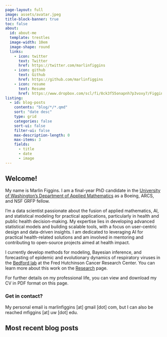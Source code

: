 ```yaml
---
page-layout: full
image: assets/avatar.jpeg
title-block-banner: true
toc: false
about:
  id: about-me
  template: trestles
  image-width: 10em
  image-shape: round
  links:
    - icon: twitter
      text: Twitter
      href: https://twitter.com/marlinfiggins
    - icon: github
      text: Github
      href: https://github.com/marlinfiggins
    - icon: resume
      text: Resume
      href: https://www.dropbox.com/scl/fi/8ck3f55onapnh7p3voxy7/Figgins_Resume.pdf?rlkey=6u3vwybcm4m4fhcfehxd0zxf8&dl=0
listing:
  - id: blog-posts
    contents: "blog/*/*.qmd"
    sort: "date desc"
    type: grid
    categories: false
    sort-ui: false
    filter-ui: false
    max-description-length: 0
    max-items: 3
    fields: 
      - title
      - date
      - image
---
```


:::{#about-me}

## Welcome!

My name is Marlin Figgins.
I am a final-year PhD candidate in the [University of Washington’s Department of Applied Mathematics](https://amath.washington.edu/people/marlin-figgins) as a Boeing, ARCS, and NSF GRFP fellow. 

I'm a data scientist passionate about the fusion of applied mathematics, AI, and statistical modeling for practical applications, particularly in health and public health decision-making. My expertise lies in developing advanced statistical models and building scalable tools, with a focus on user-centric design and data-driven insights. I am dedicated to leveraging AI for practical health-related solutions and am involved in mentoring and contributing to open-source projects aimed at health impact.

I currently develop methods for modeling, Bayesian inference, and forecasting of epidemic and evolutionary dynamics of respiratory viruses in the [Bedford lab](https://bedford.io/) at the Fred Hutchinson Cancer Research Center. You can learn more about this work on the [Research](research.qmd) page.


For further details on my professional life, you can view and download my CV in PDF format on this page.

### Get in contact?

My personal email is marlinfiggins [at] gmail [dot] com, but I can also be reached mfiggins [at] uw [dot] edu.


<!-- ## Education -->
<!---->
<!-- **University of Washington, Seattle** | Seattle, WA -->
<!---->
<!-- PhD in Applied Mathematics | Sep 2020 -- present -->
<!---->
<!-- M.S in Applied Mathematics | Sep 2020 -- June 2021 -->
<!---->
<!-- **University of Chicago** | Chicago, IL -->
<!---->
<!-- B.S in Mathematics | Sep 2016 -- Dec 2019 -->

:::


## Most recent blog posts

:::{#blog-posts}
:::


  <!-- - id: talks -->
  <!--   contents: "talks/*/*.qmd" -->
  <!--   sort: "date desc" -->
  <!--   type: grid -->
  <!--   categories: true -->
  <!--   sort-ui: false -->
  <!--   filter-ui: false -->
  <!--   max-items: 3 -->
  <!--   fields:  -->
  <!--     - title -->
  <!--     - date -->
<!-- ## [Recent talks](talks/talks.qmd) -->
<!---->
<!-- :::{#talks} -->
<!-- ::: -->


